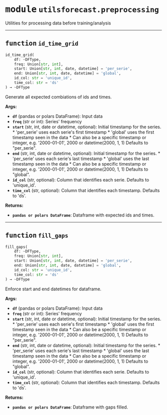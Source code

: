 



# <kbd>module</kbd> `utilsforecast.preprocessing`
Utilities for processing data before training/analysis 


---



## <kbd>function</kbd> `id_time_grid`

```python
id_time_grid(
    df: ~DFType,
    freq: Union[str, int],
    start: Union[str, int, date, datetime] = 'per_serie',
    end: Union[str, int, date, datetime] = 'global',
    id_col: str = 'unique_id',
    time_col: str = 'ds'
) → ~DFType
```

Generate all expected combiations of ids and times. 



**Args:**
 
 - <b>`df`</b> (pandas or polars DataFrame):  Input data 
 - <b>`freq`</b> (str or int):  Series' frequency 
 - <b>`start`</b> (str, int, date or datetime, optional):  Initial timestamp for the series.  * 'per_serie' uses each serie's first timestamp  * 'global' uses the first timestamp seen in the data  * Can also be a specific timestamp or integer, e.g. '2000-01-01', 2000 or datetime(2000, 1, 1)  Defaults to "per_serie". 
 - <b>`end`</b> (str, int, date or datetime, optional):  Initial timestamp for the series.  * 'per_serie' uses each serie's last timestamp  * 'global' uses the last timestamp seen in the data  * Can also be a specific timestamp or integer, e.g. '2000-01-01', 2000 or datetime(2000, 1, 1)  Defaults to "global". 
 - <b>`id_col`</b> (str, optional):  Column that identifies each serie. Defaults to 'unique_id'. 
 - <b>`time_col`</b> (str, optional):  Column that identifies each timestamp. Defaults to 'ds'. 



**Returns:**
 
 - <b>`pandas or polars DataFrame`</b>:  Dataframe with expected ids and times. 


---



## <kbd>function</kbd> `fill_gaps`

```python
fill_gaps(
    df: ~DFType,
    freq: Union[str, int],
    start: Union[str, int, date, datetime] = 'per_serie',
    end: Union[str, int, date, datetime] = 'global',
    id_col: str = 'unique_id',
    time_col: str = 'ds'
) → ~DFType
```

Enforce start and end datetimes for dataframe. 



**Args:**
 
 - <b>`df`</b> (pandas or polars DataFrame):  Input data 
 - <b>`freq`</b> (str or int):  Series' frequency 
 - <b>`start`</b> (str, int, date or datetime, optional):  Initial timestamp for the series.  * 'per_serie' uses each serie's first timestamp  * 'global' uses the first timestamp seen in the data  * Can also be a specific timestamp or integer, e.g. '2000-01-01', 2000 or datetime(2000, 1, 1)  Defaults to "per_serie". 
 - <b>`end`</b> (str, int, date or datetime, optional):  Initial timestamp for the series.  * 'per_serie' uses each serie's last timestamp  * 'global' uses the last timestamp seen in the data  * Can also be a specific timestamp or integer, e.g. '2000-01-01', 2000 or datetime(2000, 1, 1)  Defaults to "global". 
 - <b>`id_col`</b> (str, optional):  Column that identifies each serie. Defaults to 'unique_id'. 
 - <b>`time_col`</b> (str, optional):  Column that identifies each timestamp. Defaults to 'ds'. 



**Returns:**
 
 - <b>`pandas or polars DataFrame`</b>:  Dataframe with gaps filled. 


